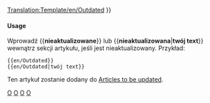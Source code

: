 <noinclude>[[Translation:Template/en/Outdated]]</noinclude><noinclude></noinclude>{{en/Ambox| type  = content
| image = en/Outdated content.png | alt = Outdated content
| text  = <strong>Out of Date</strong><br />
This article or section is outdated.  Some of its content may no longer be accurate due to changes in the latest release.  Please update this article. {{#IF: {{{1|}}} |<br>{{{1}}}|}}
}}<includeonly>{{{2|[[Category:en/Articles to be updated]]}}}</includeonly><noinclude>

====Usage====
Wprowadź <nowiki>{{</nowiki>'''nieaktualizowane'''<nowiki>}}</nowiki> lub <nowiki>{{</nowiki>'''nieaktualizowana'''|'''twój text'''<nowiki>}}</nowiki> wewnątrz sekcji artykułu, jeśli jest nieaktualizowany. Przykład:
<pre>
{{en/Outdated}} 
{{en/Outdated|twój text}}
</pre>
Ten artykuł zostanie dodany do [[:Category:en/Articles to be updated|Articles to be updated]].

[[Category:en/Templates|O]][[Category:pl/Szablony|O]][[Category:en/Message boxes|O]][[Category:pl/Info box|O]]
</noinclude>